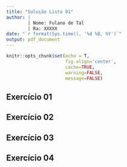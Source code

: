 ```yaml
---
title: "Solução Lista 01"
author: |
        | Nome: Fulano de Tal
        | Ra: XXXXX
date: "`r format(Sys.time(), '%d %B, %Y')`"
output: pdf_document
---
```


```r
knitr::opts_chunk$set(echo = T,
                      fig.align='center',
                      cache=TRUE,
                      warning=FALSE,
                      message=FALSE)
```

## Exercício 01


## Exercício 02


## Exercício 03


## Exercício 04
